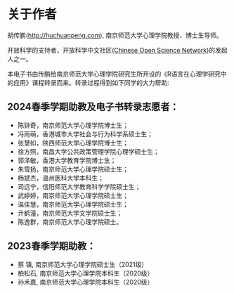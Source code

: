 # 关于作者 {.unnumbered}

胡传鹏(<http://huchuanpeng.com>), 南京师范大学心理学院教授、博士生导师。\

开放科学的支持者，开放科学中文社区([Chinese Open Science Network](https://journals.sagepub.com/doi/10.1177/25152459221144986))的发起人之一。\

本电子书由传鹏给南京师范大学心理学院研究生所开设的《R语言在心理学研究中的应用》课程转录而来。转录过程得到如下同学的大力帮助:\

## 2024春季学期助教及电子书转录志愿者：

-   陈钟奇，南京师范大学心理学院博士生；
-   冯雨萌，香港城市大学社会与行为科学系硕士生；
-   张慧如，陕西师范大学心理学院博士生；
-   徐方照，南昌大学公共政策管理学院心理学硕士生；
-   郭泽敏，香港大学教育学院博士生；
-   朱雪扬，南京师范大学心理学院硕士生；
-   杨斌杰，温州医科大学本科生；
-   司远宁，信阳师范大学教育科学学院硕士生；
-   武婷婷，南京师范大学心理学院硕士生；
-   温佳慧，南京师范大学心理学院硕士生；
-   亓鹤潼，南京师范大学文学院硕士生；
-   陈逸群，南京师范大学心理学院硕士。

## 2023春季学期助教：

-   蔡 镇, 南京师范大学心理学院硕士生（2021级）
-   柏松石, 南京师范大学心理学院本科生（2020级）
-   孙禾嘉, 南京师范大学心理学院本科生（2020级）
